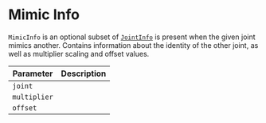 # Mimic Info

`MimicInfo` is an optional subset of [`JointInfo`](jointInfo) is present when the given joint mimics another. Contains information about the identity of the other joint, as well as multiplier scaling and offset values.

| Parameter | Description |
|---|---|
|`joint`||
|`multiplier`||
|`offset`||